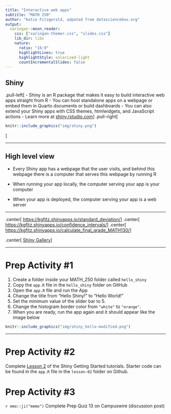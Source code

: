 ```yaml
---
title: "Interactive web apps"
subtitle: "MATH 250"
author: "Katie Fitzgerald, adpated from datasciencebox.org"
output:
  xaringan::moon_reader:
    css: ["xaringan-themer.css", "slides.css"]
    lib_dir: libs
    nature:
      ratio: "16:9"
      highlightLines: true
      highlightStyle: solarized-light
      countIncrementalSlides: false
---
```


## Shiny

.pull-left[
- Shiny is an R package that makes it easy to build interactive web apps straight from R
- You can host standalone apps on a webpage or embed them in Quarto documents or build dashboards
- You can also extend your Shiny apps with CSS themes, htmlwidgets, and JavaScript actions
- Learn more at [shiny.rstudio.com](https://shiny.rstudio.com/)
]
.pull-right[
```r
knitr::include_graphics("img/shiny.png")
```
]

---

## High level view

- Every Shiny app has a webpage that the user visits, and behind this webpage there is a computer that serves this webpage by running R

- When running your app locally, the computer serving your app is your computer

- When your app is deployed, the computer serving your app is a web server

---

.center[
[https://kgfitz.shinyapps.io/standard_deviation/](https://kgfitz.shinyapps.io/standard_deviation/)
]
.center[
[https://kgfitz.shinyapps.io/confidence_intervals/](https://kgfitz.shinyapps.io/confidence_intervals/)
]
.center[
[https://kgfitz.shinyapps.io/calculate_final_grade_MATH130/](https://kgfitz.shinyapps.io/calculate_final_grade_MATH130/)
]

.center[
[Shiny Gallery](https://shiny.rstudio.com/gallery/)
]

---

# Prep Activity #1

1. Create a folder inside your MATH_250 folder called `hello_shiny`
2. Copy the `app.R` file in the `hello_shiny` folder on GitHub 
3. Open the `app.R` file and run the App
3. Change the title from "Hello Shiny!" to "Hello World!"
4. Set the minimum value of the slider bar to 5.
5. Change the histogram border color from `"white"` to `"orange"`.
6. When you are ready, run the app again and it should appear like the image below

```r
knitr::include_graphics("img/shiny_hello-modified.png")
```

---

# Prep Activity #2

Complete [Lesson 2](https://shiny.rstudio.com/tutorial/written-tutorial/lesson2/) of the Shiny Getting Started tutorials. Starter code can be found in the `app.R` file in the `lesson-02` folder on Github.

# Prep Activity #3

`r emo::ji("memo")` Complete Prep Quiz 13 on Campuswire (discussion post)
